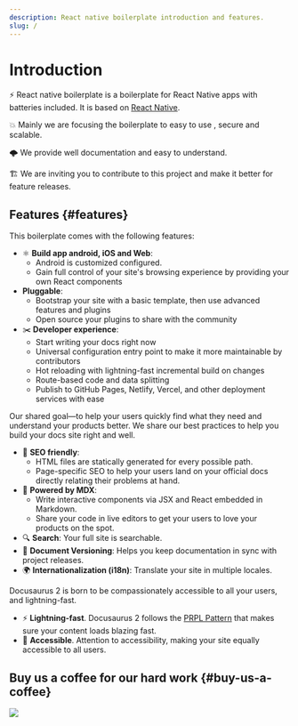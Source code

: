 ```yaml
---
description: React native boilerplate introduction and features.
slug: /
---
```


# Introduction

⚡️ React native boilerplate is a boilerplate for React Native apps with batteries included. It is based on [React Native](https://reactnative.dev/).

💥 Mainly we are focusing the boilerplate to easy to use , secure and scalable.

🌩️ We provide well documentation and easy to understand.

🏗️ We are inviting you to contribute to this project and make it better for feature releases.

## Features {#features}

This boilerplate comes with the following features:

- ⚛️ **Build app android, iOS and Web**:
  - Android is customized configured.
  - Gain full control of your site's browsing experience by providing your own React components
- **Pluggable**:
  - Bootstrap your site with a basic template, then use advanced features and plugins
  - Open source your plugins to share with the community
- ✂️ **Developer experience**:
  - Start writing your docs right now
  - Universal configuration entry point to make it more maintainable by contributors
  - Hot reloading with lightning-fast incremental build on changes
  - Route-based code and data splitting
  - Publish to GitHub Pages, Netlify, Vercel, and other deployment services with ease

Our shared goal—to help your users quickly find what they need and understand your products better. We share our best practices to help you build your docs site right and well.

- 🎯 **SEO friendly**:
  - HTML files are statically generated for every possible path.
  - Page-specific SEO to help your users land on your official docs directly relating their problems at hand.
- 📝 **Powered by MDX**:
  - Write interactive components via JSX and React embedded in Markdown.
  - Share your code in live editors to get your users to love your products on the spot.
- 🔍 **Search**: Your full site is searchable.
- 💾 **Document Versioning**: Helps you keep documentation in sync with project releases.
- 🌍 **Internationalization (i18n)**: Translate your site in multiple locales.

Docusaurus 2 is born to be compassionately accessible to all your users, and lightning-fast.

- ⚡️ **Lightning-fast**. Docusaurus 2 follows the [PRPL Pattern](https://developers.google.com/web/fundamentals/performance/prpl-pattern/) that makes sure your content loads blazing fast.
- 🦖 **Accessible**. Attention to accessibility, making your site equally accessible to all users.

## Buy us a coffee for our hard work {#buy-us-a-coffee}

<a href="https://www.buymeacoffee.com/adsalihac">
  <img src="https://img.buymeacoffee.com/button-api/?text=Buy me a coffee&emoji=&slug=adsalihac&button_colour=FFDD00&font_colour=000000&font_family=Cookie&outline_colour=000000&coffee_colour=ffffff" />
</a>
